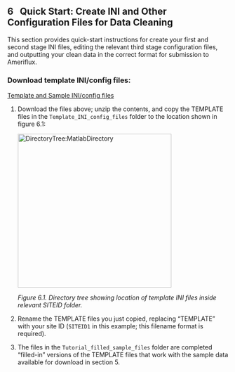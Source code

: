 ## 6 &nbsp; Quick Start: Create INI and Other Configuration Files for Data Cleaning

This section provides quick-start instructions for create your first and second stage INI files, editing the relevant third stage configuration files, and outputting your clean data in the correct format for submission to Ameriflux.


### Download template INI/config files:

<a href="ini_templates_sample_data/Template_Sample_INIs.zip">Template and Sample INI/config files</a>


1. Download the files above; unzip the contents, and copy the TEMPLATE files in the `Template_INI_config_files` folder to the location shown in figure 6.1:

    <img src="images/directory_trees/DirectoryTree6a_short.jpg" alt="DirectoryTree:MatlabDirectory" width="350"/>

    *Figure 6.1. Directory tree showing location of template INI files inside relevant SITEID folder.*

2. Rename the TEMPLATE files you just copied, replacing "TEMPLATE" with your site ID (`SITEID1` in this example; this filename format is required). 

3. The files in the `Tutorial_filled_sample_files` folder are completed "filled-in" versions of the TEMPLATE files that work with the sample data available for download in section 5.





